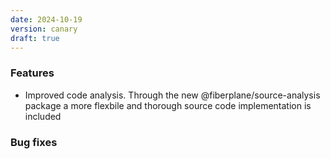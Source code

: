 ```yaml
---
date: 2024-10-19
version: canary
draft: true
---
```


### Features
* Improved code analysis. Through the new @fiberplane/source-analysis package a more flexbile and thorough source code implementation is included

### Bug fixes
